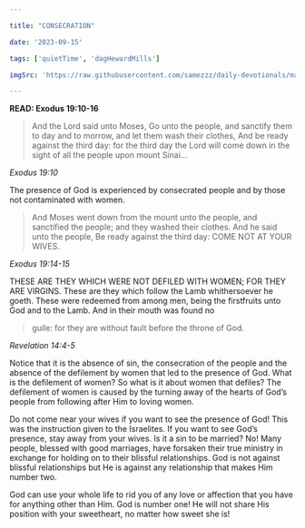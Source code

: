 ```yaml
---

title: "CONSECRATION"

date: '2023-09-15'

tags: ['quietTime', 'dagHewardMills']

imgSrc: 'https://raw.githubusercontent.com/samezzz/daily-devotionals/main/images/bishop-dag.jpg'

---
```


**READ: Exodus 19:10-16**

>And the Lord said unto Moses, Go unto the people, and sanctify them to day and to morrow, and let them wash their clothes, And be ready against the third day: for the third day the Lord will come down in the sight of all the people upon mount Sinai...

*Exodus 19:10*

The presence of God is experienced by consecrated people and by those not contaminated with women.

>And Moses went down from the mount unto the people, and sanctified the people; and they washed their clothes. And he said unto the people, Be ready against the third day: COME NOT AT YOUR WIVES.

*Exodus 19:14-15*

THESE ARE THEY WHICH WERE NOT DEFILED WITH WOMEN; FOR THEY ARE VIRGINS. These are they which follow the Lamb whithersoever he goeth. These were redeemed from among men, being the firstfruits unto God and to the Lamb. And in their mouth was found no

>guile: for they are without fault before the throne of God.

*Revelation 14:4-5*

Notice that it is the absence of sin, the consecration of the people and the absence of the defilement by women that led to the presence of God. What is the defilement of women? So what is it about women that defiles? The defilement of women is caused by the turning away of the hearts of God’s people from following after Him to loving women.

Do not come near your wives if you want to see the presence of God! This was the instruction given to the Israelites. If you want to see God’s presence, stay away from your wives. Is it a sin to be married? No! Many people, blessed with good marriages, have forsaken their true ministry in exchange for holding on to their blissful relationships. God is not against blissful relationships but He is against any relationship that makes Him number two.

God can use your whole life to rid you of any love or affection that you have for anything other than Him. God is number one! He will not share His position with your sweetheart, no matter how sweet she is!

